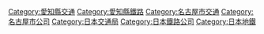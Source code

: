 {{catmore}}
{{Commonscat|Transportation Bureau City of Nagoya}}
{{DEFAULTSORT:Nagoya}}
[[Category:愛知縣交通|Category:愛知縣交通]]
[[Category:愛知縣鐵路|Category:愛知縣鐵路]]
[[Category:名古屋市交通|Category:名古屋市交通]]
[[Category:名古屋市公司|Category:名古屋市公司]]
[[Category:日本交通局|Category:日本交通局]]
[[Category:日本鐵路公司|Category:日本鐵路公司]]
[[Category:日本地鐵|Category:日本地鐵]]